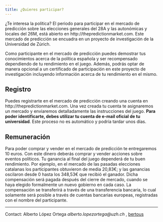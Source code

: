```yaml
---
title: ¿Quieres participar?
---
```


¿Te interesa la política? El periodo para participar en el mercado de predicción sobre las elecciones generales del 28A y las autonómicas y locales del 26M, está abierto en http://thepredictionmarket.com. Este mercado de predicción se encuadra en un proyecto de investigación de la Universidad de Zúrich.

Como participante en el mercado de predicción puedes demostrar tus conocimientos acerca de la política española y ser recompensado dependiendo de tu rendimiento en el juego. Además, podrás optar de manera opcional a un certificado de participación en este proyecto de investigación incluyendo información acerca de tu rendimiento en el mismo.

## Registro

Puedes registrarte en el mercado de predicción creando una cuenta en http://thepredictionmarket.com. Una vez creada tu cuenta te asignaremos un mercado y enviaremos detalladamente las instrucciones del juego. __Para poder identificarte, debes utilizar tu cuenta de e-mail oficial de tu universidad__. Este proceso no es automático y podría tardar unos días.

## Remuneración

Para poder comprar y vender en el mercado de predicción te entregaremos 10 euros. Con este dinero deberás comprar y vender acciones sobre eventos políticos. Tu ganancia al final del juego dependerá de tu buen rendimiento. Por ejemplo, en el mercado de las pasadas elecciones catalanas los participantes obtuvieron de media 20,83€; y las ganancias oscilaron desde 0 hasta los 348,53€ que recibió el ganador. Dicha compensación será pagada después del cierre de mercado, cuando se haya elegido formalmente un nuevo gobierno en cada caso. La compensación se transferirá a través de una transferencia bancaria, lo cual solamente será posible a través de cuentas bancarias europeas, registradas con el nombre del participante. 

_________________

Contact: Alberto López Ortega _alberto.lopezortega@uzh.ch_ , [bertous](https://twitter.com/bertous)
